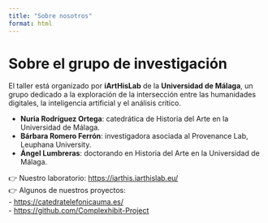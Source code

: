 ```yaml
---
title: "Sobre nosotros"
format: html
---
```


# Sobre el grupo de investigación

El taller está organizado por **iArtHisLab** de la **Universidad de Málaga**, un grupo dedicado a la exploración de la intersección entre las humanidades digitales, la inteligencia artificial y el análisis crítico.

- **Nuria Rodríguez Ortega**: catedrática de Historia del Arte en la Universidad de Málaga.  
- **Bárbara Romero Ferrón**: investigadora asociada al Provenance Lab, Leuphana University.  
- **Ángel Lumbreras**: doctorando en Historia del Arte en la Universidad de Málaga.

👉 Nuestro laboratorio: [https://iarthis.iarthislab.eu/](https://iarthis.iarthislab.eu/)  
👉 Algunos de nuestros proyectos:  
- [https://catedratelefonicauma.es/](https://catedratelefonicauma.es/)  
- [https://github.com/Complexhibit-Project](https://github.com/Complexhibit-Project)

